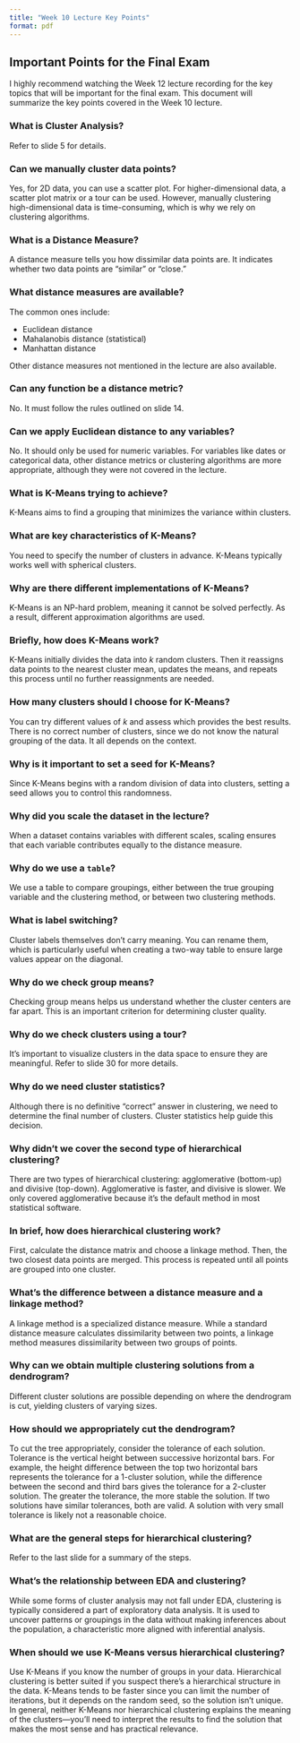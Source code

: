 ```yaml
---
title: "Week 10 Lecture Key Points"
format: pdf
---
```


## Important Points for the Final Exam

I highly recommend watching the Week 12 lecture recording for the key topics that will be important for the final exam. This document will summarize the key points covered in the Week 10 lecture.

### What is Cluster Analysis?
Refer to slide 5 for details. 

### Can we manually cluster data points?
Yes, for 2D data, you can use a scatter plot. For higher-dimensional data, a scatter plot matrix or a tour can be used. However, manually clustering high-dimensional data is time-consuming, which is why we rely on clustering algorithms.

### What is a Distance Measure?
A distance measure tells you how dissimilar data points are. It indicates whether two data points are "similar" or "close."

### What distance measures are available?
The common ones include:

- Euclidean distance
- Mahalanobis distance (statistical)
- Manhattan distance  

Other distance measures not mentioned in the lecture are also available.

### Can any function be a distance metric?
No. It must follow the rules outlined on slide 14.

### Can we apply Euclidean distance to any variables?
No. It should only be used for numeric variables. For variables like dates or categorical data, other distance metrics or clustering algorithms are more appropriate, although they were not covered in the lecture.

### What is K-Means trying to achieve?
K-Means aims to find a grouping that minimizes the variance within clusters.

### What are key characteristics of K-Means?
You need to specify the number of clusters in advance. K-Means typically works well with spherical clusters.

### Why are there different implementations of K-Means?
K-Means is an NP-hard problem, meaning it cannot be solved perfectly. As a result, different approximation algorithms are used.

### Briefly, how does K-Means work?
K-Means initially divides the data into *k* random clusters. Then it reassigns data points to the nearest cluster mean, updates the means, and repeats this process until no further reassignments are needed.

### How many clusters should I choose for K-Means?
You can try different values of *k* and assess which provides the best results. There is no correct number of clusters, since we do not know the natural grouping of the data. It all depends on the context.

### Why is it important to set a seed for K-Means?
Since K-Means begins with a random division of data into clusters, setting a seed allows you to control this randomness.

### Why did you scale the dataset in the lecture?
When a dataset contains variables with different scales, scaling ensures that each variable contributes equally to the distance measure.

### Why do we use a `table`?
We use a table to compare groupings, either between the true grouping variable and the clustering method, or between two clustering methods.

### What is label switching?
Cluster labels themselves don't carry meaning. You can rename them, which is particularly useful when creating a two-way table to ensure large values appear on the diagonal.

### Why do we check group means?
Checking group means helps us understand whether the cluster centers are far apart. This is an important criterion for determining cluster quality.

### Why do we check clusters using a tour?
It’s important to visualize clusters in the data space to ensure they are meaningful. Refer to slide 30 for more details.

### Why do we need cluster statistics?
Although there is no definitive "correct" answer in clustering, we need to determine the final number of clusters. Cluster statistics help guide this decision.

### Why didn’t we cover the second type of hierarchical clustering?
There are two types of hierarchical clustering: agglomerative (bottom-up) and divisive (top-down). Agglomerative is faster, and divisive is slower. We only covered agglomerative because it’s the default method in most statistical software.

### In brief, how does hierarchical clustering work?
First, calculate the distance matrix and choose a linkage method. Then, the two closest data points are merged. This process is repeated until all points are grouped into one cluster.

### What’s the difference between a distance measure and a linkage method?
A linkage method is a specialized distance measure. While a standard distance measure calculates dissimilarity between two points, a linkage method measures dissimilarity between two groups of points.

### Why can we obtain multiple clustering solutions from a dendrogram?
Different cluster solutions are possible depending on where the dendrogram is cut, yielding clusters of varying sizes.

### How should we appropriately cut the dendrogram?
To cut the tree appropriately, consider the tolerance of each solution. Tolerance is the vertical height between successive horizontal bars. For example, the height difference between the top two horizontal bars represents the tolerance for a 1-cluster solution, while the difference between the second and third bars gives the tolerance for a 2-cluster solution. The greater the tolerance, the more stable the solution. If two solutions have similar tolerances, both are valid. A solution with very small tolerance is likely not a reasonable choice.

### What are the general steps for hierarchical clustering?
Refer to the last slide for a summary of the steps.

### What’s the relationship between EDA and clustering?
While some forms of cluster analysis may not fall under EDA, clustering is typically considered a part of exploratory data analysis. It is used to uncover patterns or groupings in the data without making inferences about the population, a characteristic more aligned with inferential analysis.

### When should we use K-Means versus hierarchical clustering?
Use K-Means if you know the number of groups in your data. Hierarchical clustering is better suited if you suspect there’s a hierarchical structure in the data. K-Means tends to be faster since you can limit the number of iterations, but it depends on the random seed, so the solution isn't unique. In general, neither K-Means nor hierarchical clustering explains the meaning of the clusters—you’ll need to interpret the results to find the solution that makes the most sense and has practical relevance. 
